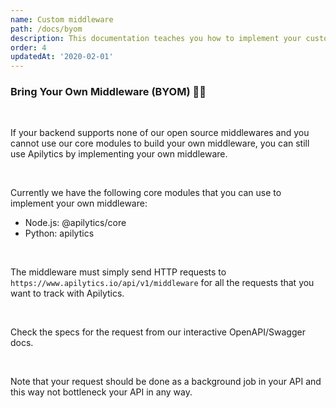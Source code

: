```yaml
---
name: Custom middleware
path: /docs/byom
description: This documentation teaches you how to implement your custom middleware for Apilytics.
order: 4
updatedAt: '2020-02-01'
---
```


### Bring Your Own Middleware (BYOM) 👨‍💻

<br />

If your backend supports none of our open source middlewares
and you cannot use our core modules to build your own middleware,
you can still use Apilytics by implementing your own middleware.

<br />

Currently we have the following core modules that you can use to implement your own middleware:

- Node.js: <ExternalLink href="https://www.npmjs.com/package/@apilytics/core">@apilytics/core</ExternalLink>
- Python: <ExternalLink href="https://pypi.org/project/apilytics">apilytics</ExternalLink>

<br />

The middleware must simply send HTTP requests to `https://www.apilytics.io/api/v1/middleware`
for all the requests that you want to track with Apilytics.

<br />

Check the specs for the request from our interactive <ExternalLink href={routes.apiDocs}>OpenAPI/Swagger docs</ExternalLink>.

<br />

Note that your request should be done as a background job
in your API and this way not bottleneck your API in any way.
